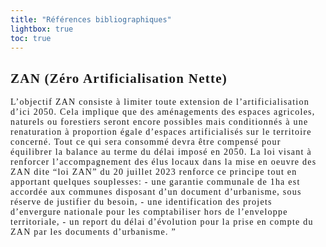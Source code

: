 ```yaml
---
title: "Références bibliographiques"
lightbox: true
toc: true
---
```


::: {#ZAN style="font-family: YACkoD1yZN0-0;letter-spacing: 0.089em;font-size:1.0em;"}
## ZAN (Zéro Artificialisation Nette)

L'objectif ZAN consiste à limiter toute extension de l'artificialisation d'ici 2050. Cela implique que des aménagements des espaces agricoles, naturels ou forestiers seront encore possibles mais conditionnés à une renaturation à proportion égale d’espaces artificialisés sur le territoire concerné. Tout ce qui sera consommé devra être compensé pour équilibrer la balance au terme du délai imposé en 2050.
La  loi visant à renforcer l'accompagnement des élus locaux dans la mise en oeuvre des ZAN  dite "loi ZAN" du 20 juillet 2023 renforce ce principe tout en apportant quelques souplesses:
- une garantie communale de 1ha est accordée aux communes disposant d'un document d'urbanisme, sous réserve de justifier du besoin,
- une identification des projets d'envergure nationale pour les comptabiliser hors de l'enveloppe territoriale,
- un report du délai d'évolution pour la prise en compte du ZAN par les documents d'urbanisme. "
:::

